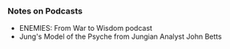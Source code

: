 
### Notes on Podcasts
- <Link href="/enemies"><a>ENEMIES: From War to Wisdom podcast</a></Link>
- <Link href="/johnbetts"><a>Jung's Model of the Psyche from Jungian Analyst John Betts</a></Link>
